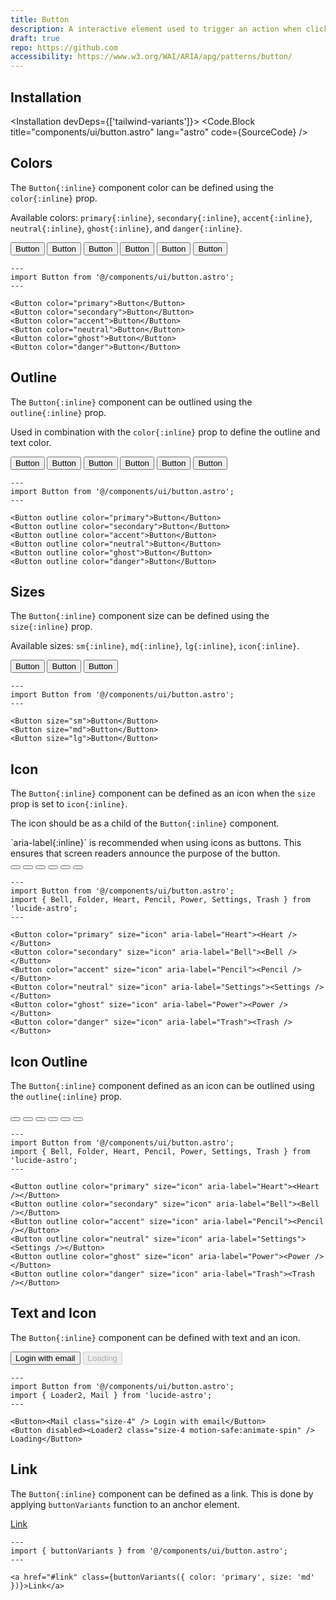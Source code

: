 ```yaml
---
title: Button
description: A interactive element used to trigger an action when clicked or activated.
draft: true
repo: https://github.com
accessibility: https://www.w3.org/WAI/ARIA/apg/patterns/button/
---
```



<Playground />

## Installation

<Installation devDeps={['tailwind-variants']}>
  <Code.Block title="components/ui/button.astro" lang="astro" code={SourceCode} />
</Installation>

## Colors

The `Button{:inline}` component color can be defined using the `color{:inline}` prop.

Available colors: `primary{:inline}`, `secondary{:inline}`, `accent{:inline}`, `neutral{:inline}`,
`ghost{:inline}`, and `danger{:inline}`.

<Showcase>
  <div slot="example" class="flex flex-wrap justify-center gap-6">
    <Button color="primary">Button</Button>
    <Button color="secondary">Button</Button>
    <Button color="accent">Button</Button>
    <Button color="neutral">Button</Button>
    <Button color="ghost">Button</Button>
    <Button color="danger">Button</Button>
  </div>
  
```astro
---
import Button from '@/components/ui/button.astro';
---

<Button color="primary">Button</Button>
<Button color="secondary">Button</Button>
<Button color="accent">Button</Button>
<Button color="neutral">Button</Button>
<Button color="ghost">Button</Button>
<Button color="danger">Button</Button>
```

</Showcase>

## Outline

The `Button{:inline}` component can be outlined using the `outline{:inline}` prop.

Used in combination with the `color{:inline}` prop to define the outline and text color.

<Showcase>
  <div slot="example" class="flex flex-wrap justify-center gap-6">
    <Button outline color="primary">Button</Button>
    <Button outline color="secondary">Button</Button>
    <Button outline color="accent">Button</Button>
    <Button outline color="neutral">Button</Button>
    <Button outline color="ghost">Button</Button>
    <Button outline color="danger">Button</Button>
  </div>

```astro
---
import Button from '@/components/ui/button.astro';
---

<Button outline color="primary">Button</Button>
<Button outline color="secondary">Button</Button>
<Button outline color="accent">Button</Button>
<Button outline color="neutral">Button</Button>
<Button outline color="ghost">Button</Button>
<Button outline color="danger">Button</Button>
```

</Showcase>

## Sizes

The `Button{:inline}` component size can be defined using the `size{:inline}` prop.

Available sizes: `sm{:inline}`, `md{:inline}`, `lg{:inline}`, `icon{:inline}`.

<Showcase>
  <div slot="example" class="flex flex-wrap gap-6 justify-center items-end">
    <Button size="sm">Button</Button>
    <Button size="md">Button</Button>
    <Button size="lg">Button</Button>
  </div>

```astro
---
import Button from '@/components/ui/button.astro';
---

<Button size="sm">Button</Button>
<Button size="md">Button</Button>
<Button size="lg">Button</Button>
```

</Showcase>

## Icon

The `Button{:inline}` component can be defined as an icon when the `size` prop is set to
`icon{:inline}`.

The icon should be as a child of the `Button{:inline}` component.

<Note title="Accessibility Tip" type="tip">
  `aria-label{:inline}` is recommended when using icons as buttons. This ensures that screen readers
  announce the purpose of the button.
</Note>

<Showcase>
  <div slot="example" class="flex flex-wrap gap-6 justify-center">
    <Button color="primary" size="icon" aria-label="Heart"><Heart /></Button>
    <Button color="secondary" size="icon" aria-label="Bell"><Bell /></Button>
    <Button color="accent" size="icon" aria-label="Pencil"><Pencil /></Button>
    <Button color="neutral" size="icon" aria-label="Settings"><Settings /></Button>
    <Button color="ghost" size="icon" aria-label="Power"><Power /></Button>
    <Button color="danger" size="icon" aria-label="Trash"><Trash /></Button>
  </div>

```astro
---
import Button from '@/components/ui/button.astro';
import { Bell, Folder, Heart, Pencil, Power, Settings, Trash } from 'lucide-astro';
---

<Button color="primary" size="icon" aria-label="Heart"><Heart /></Button>
<Button color="secondary" size="icon" aria-label="Bell"><Bell /></Button>
<Button color="accent" size="icon" aria-label="Pencil"><Pencil /></Button>
<Button color="neutral" size="icon" aria-label="Settings"><Settings /></Button>
<Button color="ghost" size="icon" aria-label="Power"><Power /></Button>
<Button color="danger" size="icon" aria-label="Trash"><Trash /></Button>
```

</Showcase>

## Icon Outline

The `Button{:inline}` component defined as an icon can be outlined using the `outline{:inline}`
prop.

<Showcase>
  <div slot="example" class="flex flex-wrap gap-6 justify-center">
    <Button outline color="primary" size="icon" aria-label="Heart"><Heart /></Button>
    <Button outline color="secondary" size="icon" aria-label="Bell"><Bell /></Button>
    <Button outline color="accent" size="icon" aria-label="Pencil"><Pencil /></Button>
    <Button outline color="neutral" size="icon" aria-label="Settings"><Settings /></Button>
    <Button outline color="ghost" size="icon" aria-label="Power"><Power /></Button>
    <Button outline color="danger" size="icon" aria-label="Trash"><Trash /></Button>
  </div>

```astro
---
import Button from '@/components/ui/button.astro';
import { Bell, Folder, Heart, Pencil, Power, Settings, Trash } from 'lucide-astro';
---

<Button outline color="primary" size="icon" aria-label="Heart"><Heart /></Button>
<Button outline color="secondary" size="icon" aria-label="Bell"><Bell /></Button>
<Button outline color="accent" size="icon" aria-label="Pencil"><Pencil /></Button>
<Button outline color="neutral" size="icon" aria-label="Settings"><Settings /></Button>
<Button outline color="ghost" size="icon" aria-label="Power"><Power /></Button>
<Button outline color="danger" size="icon" aria-label="Trash"><Trash /></Button>
```

</Showcase>

## Text and Icon

The `Button{:inline}` component can be defined with text and an icon.

<Showcase>
  <div slot="example" class="flex flex-wrap gap-6 justify-center">
    <Button><Mail class="size-4" /> Login with email</Button>
    <Button disabled><Loader2 class="size-4 motion-safe:animate-spin" /> Loading</Button>
  </div>

```astro
---
import Button from '@/components/ui/button.astro';
import { Loader2, Mail } from 'lucide-astro';
---

<Button><Mail class="size-4" /> Login with email</Button>
<Button disabled><Loader2 class="size-4 motion-safe:animate-spin" /> Loading</Button>
```

</Showcase>

## Link

The `Button{:inline}` component can be defined as a link. This is done by applying `buttonVariants`
function to an anchor element.

<Showcase>
<a slot="example" href="#link" class={buttonVariants({ color: 'primary', size: 'md' })}>Link</a>

```astro
---
import { buttonVariants } from '@/components/ui/button.astro';
---

<a href="#link" class={buttonVariants({ color: 'primary', size: 'md' })}>Link</a>
```

</Showcase>
